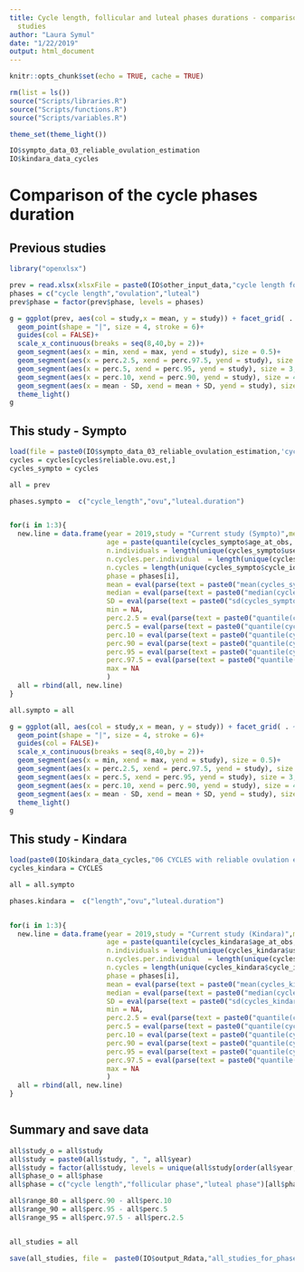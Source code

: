 ```yaml
---
title: Cycle length, follicular and luteal phases durations - comparison with previous
  studies
author: "Laura Symul"
date: "1/22/2019"
output: html_document
---
```


```r
knitr::opts_chunk$set(echo = TRUE, cache = TRUE)
```




```r
rm(list = ls())
source("Scripts/libraries.R")
source("Scripts/functions.R")
source("Scripts/variables.R")

theme_set(theme_light())
```

```r
IO$sympto_data_03_reliable_ovulation_estimation 
IO$kindara_data_cycles 
```



# Comparison of the cycle phases duration

## Previous studies

```r
library("openxlsx")

prev = read.xlsx(xlsxFile = paste0(IO$other_input_data,"cycle length follicular and luteal phase durations.xlsx"))
phases = c("cycle length","ovulation","luteal") 
prev$phase = factor(prev$phase, levels = phases)

```


```r

g = ggplot(prev, aes(col = study,x = mean, y = study)) + facet_grid( . ~ phase,scale = "free_x", space = "free_x")+
  geom_point(shape = "|", size = 4, stroke = 6)+
  guides(col = FALSE)+
  scale_x_continuous(breaks = seq(8,40,by = 2))+
  geom_segment(aes(x = min, xend = max, yend = study), size = 0.5)+
  geom_segment(aes(x = perc.2.5, xend = perc.97.5, yend = study), size = 1.5, alpha = 0.4)+
  geom_segment(aes(x = perc.5, xend = perc.95, yend = study), size = 3, alpha = 0.5)+
  geom_segment(aes(x = perc.10, xend = perc.90, yend = study), size = 4, alpha = 0.6)+
  geom_segment(aes(x = mean - SD, xend = mean + SD, yend = study), size = 5, alpha = 0.8)+
  theme_light()
g

```

## This study - Sympto

```r
load(file = paste0(IO$sympto_data_03_reliable_ovulation_estimation,'cycles.Rdata'), verbose = TRUE)
cycles = cycles[cycles$reliable.ovu.est,]
cycles_sympto = cycles

```


```r

all = prev

phases.sympto =  c("cycle_length","ovu","luteal.duration")


for(i in 1:3){
  new.line = data.frame(year = 2019,study = "Current study (Sympto)",method = "FAM",exclusion = "ovulation not confirmed",
                        age = paste(quantile(cycles_sympto$age_at_obs, p = c(0.1,0.9), na.rm = TRUE), collapse = "-"), 
                        n.individuals = length(unique(cycles_sympto$user_id)),
                        n.cycles.per.individual  = length(unique(cycles_sympto$cycle_id))/length(unique(cycles_sympto$user_id)),
                        n.cycles = length(unique(cycles_sympto$cycle_id)),
                        phase = phases[i],
                        mean = eval(parse(text = paste0("mean(cycles_sympto$",phases.sympto[i],",na.rm = TRUE)"))),
                        median = eval(parse(text = paste0("median(cycles_sympto$",phases.sympto[i],",na.rm = TRUE)"))),
                        SD = eval(parse(text = paste0("sd(cycles_sympto$",phases.sympto[i],",na.rm = TRUE)"))),
                        min = NA,
                        perc.2.5 = eval(parse(text = paste0("quantile(cycles_sympto$",phases.sympto[i],",p = 0.025,na.rm = TRUE)"))),
                        perc.5 = eval(parse(text = paste0("quantile(cycles_sympto$",phases.sympto[i],",p = 0.05,na.rm = TRUE)"))),
                        perc.10 = eval(parse(text = paste0("quantile(cycles_sympto$",phases.sympto[i],",p = 0.1,na.rm = TRUE)"))),
                        perc.90 = eval(parse(text = paste0("quantile(cycles_sympto$",phases.sympto[i],",p = 0.9,na.rm = TRUE)"))),
                        perc.95 = eval(parse(text = paste0("quantile(cycles_sympto$",phases.sympto[i],",p = 0.95,na.rm = TRUE)"))),
                        perc.97.5 = eval(parse(text = paste0("quantile(cycles_sympto$",phases.sympto[i],",p = 0.975,na.rm = TRUE)"))),
                        max = NA
                        )
  all = rbind(all, new.line)
}

all.sympto = all


```


```r

g = ggplot(all, aes(col = study,x = mean, y = study)) + facet_grid( . ~ phase,scale = "free_x", space = "free_x")+
  geom_point(shape = "|", size = 4, stroke = 6)+
  guides(col = FALSE)+
  scale_x_continuous(breaks = seq(8,40,by = 2))+
  geom_segment(aes(x = min, xend = max, yend = study), size = 0.5)+
  geom_segment(aes(x = perc.2.5, xend = perc.97.5, yend = study), size = 1.5, alpha = 0.4)+
  geom_segment(aes(x = perc.5, xend = perc.95, yend = study), size = 3, alpha = 0.5)+
  geom_segment(aes(x = perc.10, xend = perc.90, yend = study), size = 4, alpha = 0.6)+
  geom_segment(aes(x = mean - SD, xend = mean + SD, yend = study), size = 5, alpha = 0.8)+
  theme_light()
g

```



## This study - Kindara

```r
load(paste0(IO$kindara_data_cycles,"06 CYCLES with reliable ovulation estimation.Rdata"),verbose = TRUE)
cycles_kindara = CYCLES
```


```r

all = all.sympto

phases.kindara =  c("length","ovu","luteal.duration")


for(i in 1:3){
  new.line = data.frame(year = 2019,study = "Current study (Kindara)",method = "FAM",exclusion = "ovulation not confirmed",
                        age = paste(quantile(cycles_kindara$age_at_obs, p = c(0.1,0.9), na.rm = TRUE), collapse = "-"), 
                        n.individuals = length(unique(cycles_kindara$user_id)),
                        n.cycles.per.individual  = length(unique(cycles_kindara$cycle_id))/length(unique(cycles_kindara$user_id)),
                        n.cycles = length(unique(cycles_kindara$cycle_id)),
                        phase = phases[i],
                        mean = eval(parse(text = paste0("mean(cycles_kindara$",phases.kindara[i],",na.rm = TRUE)"))),
                        median = eval(parse(text = paste0("median(cycles_kindara$",phases.kindara[i],",na.rm = TRUE)"))),
                        SD = eval(parse(text = paste0("sd(cycles_kindara$",phases.kindara[i],",na.rm = TRUE)"))),
                        min = NA,
                        perc.2.5 = eval(parse(text = paste0("quantile(cycles_kindara$",phases.kindara[i],",p = 0.025,na.rm = TRUE)"))),
                        perc.5 = eval(parse(text = paste0("quantile(cycles_kindara$",phases.kindara[i],",p = 0.05,na.rm = TRUE)"))),
                        perc.10 = eval(parse(text = paste0("quantile(cycles_kindara$",phases.kindara[i],",p = 0.1,na.rm = TRUE)"))),
                        perc.90 = eval(parse(text = paste0("quantile(cycles_kindara$",phases.kindara[i],",p = 0.9,na.rm = TRUE)"))),
                        perc.95 = eval(parse(text = paste0("quantile(cycles_kindara$",phases.kindara[i],",p = 0.95,na.rm = TRUE)"))),
                        perc.97.5 = eval(parse(text = paste0("quantile(cycles_kindara$",phases.kindara[i],",p = 0.975,na.rm = TRUE)"))),
                        max = NA
                        )
  all = rbind(all, new.line)
}



```


## Summary and save data


```r

all$study_o = all$study
all$study = paste0(all$study, ", ", all$year)
all$study = factor(all$study, levels = unique(all$study[order(all$year, all$n.cycles, decreasing = TRUE)]))
all$phase_o = all$phase
all$phase = c("cycle length","follicular phase","luteal phase")[all$phase]

all$range_80 = all$perc.90 - all$perc.10
all$range_90 = all$perc.95 - all$perc.5
all$range_95 = all$perc.97.5 - all$perc.2.5


all_studies = all

save(all_studies, file =  paste0(IO$output_Rdata,"all_studies_for_phases_comparison.Rdata") )

```


